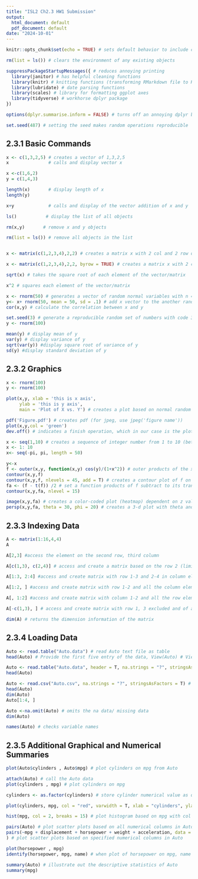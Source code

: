 ```yaml
---
title: "ISL2 Ch2.3 HW1 Submission"
output:
  html_document: default
  pdf_document: default
date: "2024-10-01"
---
```


```r
knitr::opts_chunk$set(echo = TRUE) # sets default behavior to include code in the HTML file, please keep

rm(list = ls()) # clears the environment of any existing objects

suppressPackageStartupMessages({ # reduces annoying printing
  library(janitor) # has helpful cleaning functions
  library(knitr) # knitting functions (transforming RMarkdown file to HTML)
  library(lubridate) # date parsing functions
  library(scales) # library for formatting ggplot axes
  library(tidyverse) # workhorse dplyr package
})

options(dplyr.summarise.inform = FALSE) # turns off an annoying dplyr behavior

set.seed(487) # setting the seed makes random operations reproducible
```

## 2.3.1 Basic Commands

```r
x <- c(1,3,2,5) # creates a vector of 1,3,2,5
x               # calls and display vector x

x <-c(1,6,2)
y = c(1,4,3)

length(x)       # display length of x
length(y)

x+y             # calls and display of the vector addition of x and y

ls()           # display the list of all objects

rm(x,y)       # remove x and y objects

rm(list = ls()) # remove all objects in the list


x <- matrix(c(1,2,3,4),2,2) # creates a matrix x with 2 col and 2 row of [1,2],[3,4] (filled by column by default)

x <- matrix(c(1,2,3,4),2,2, byrow = TRUE) # creates a matrix x with 2 col and 2 row of [1,3],[2,4] filled by row

sqrt(x) # takes the square root of each element of the vector/matrix

x^2 # squares each element of the vector/matrix

x <- rnorm(50) # generates a vector of random normal variables with n = 50
y<- x+ rnorm(50, mean = 50, sd = .1) # add x vector to the another random normal vector with standard deviation = 0.1 and mean = 50 as arguments
cor(x,y) # calculate the correlation between x and y

set.seed(3) # generate a reproducible random set of numbers with code 3 (number itself is arbitrary) for the follow up operations
y <- rnorm(100) 

mean(y) # display mean of y
var(y) # display variance of y
sqrt(var(y)) #display square root of variance of y
sd(y) #display standard deviation of y
```
 
## 2.3.2 Graphics
```r
x <- rnorm(100)
y <- rnorm(100)

plot(x,y, xlab = 'this is x axis', 
     ylab = 'this is y axis',
     main = 'Plot of X vs. Y') # creates a plot based on normal random x and y vectors with x, y labels included and a main title

pdf('Figure.pdf') # creates pdf (for jpeg, use jpeg('figure name'))
plot(x,y,col = 'green')
dev.off() # indicates a finish operation, which in our case is the plotting

x <- seq(1,10) # creates a sequence of integer number from 1 to 10 (better alternative: seq(1,10, length = 10))
x <- 1: 10
x<- seq(-pi, pi, length = 50)

y<-x
f <- outer(x,y, function(x,y) cos(y)/(1+x^2)) # outer products of the x and y arrays operated with cos(Y[arrayindex.y])/(1+X[arrayindex.x]^2)
contour(x,y,f)
contour(x,y,f, nlevels = 45, add = T) # creates a contour plot of f on x,y axis with 45 levels of contour lines added to current (previous R-line plot) plot
fa <- (f - t(f)) /2 # set a function products of f subtract to its transposed version and divide the function products by two
contour(x,y,fa, nlevel = 15)

image(x,y,fa) # creates a color-coded plot (heatmap) dependent on z value to its color
persp(x,y,fa, theta = 30, phi = 20) # creates a 3-d plot with theta and phi to augment to angle of the view

```

## 2.3.3 Indexing Data

```r
A <- matrix(1:16,4,4)
A

A[2,3] #access the element on the second row, third column

A[c(1,3), c(2,4)] # access and create a matrix based on the row 2 (limited by 1,3) and column 3 (limieted by 2,4) elements 

A[1:3, 2:4] #access and create matrix with row 1-3 and 2-4 in column elements

A[1:2, ] #access and create matrix with row 1-2 and all the column elements

A[, 1:2] #access and create matrix with column 1-2 and all the row elements

A[-c(1,3), ] # access and create matrix with row 1, 3 excluded and of all column

dim(A) # returns the dimension information of the matrix
```

## 2.3.4 Loading Data
```r
Auto <- read.table("Auto.data") # read Auto text file as table
head(Auto) # Provide the first five entry of the data, View(Auto) # View Auto data in tabular format

Auto <- read.table("Auto.data", header = T, na.strings = "?", stringsAsFactors = T) # read Auto text file as table with the first line as header, na assign when ? encounter, and assign the string as qualitative varaible
head(Auto)

Auto <- read.csv("Auto.csv", na.strings = "?", stringsAsFactors = T) # read Auto csv files as table with na assign when ? encounter, and assign the string as qualitative variable
head(Auto)
dim(Auto)
Auto[1:4, ]

Auto <-na.omit(Auto) # omits the na data/ missing data
dim(Auto)

names(Auto) # checks variable names
```

## 2.3.5 Additional Graphical and Numerical Summaries
```r
plot(Auto$cylinders , Auto$mpg) # plot cylinders on mpg from Auto

attach(Auto) # call the Auto data
plot(cylinders , mpg) # plot cylinders on mpg 

cylinders <- as.factor(cylinders) # store cylinder numerical value as qualitative value

plot(cylinders, mpg, col = "red", varwidth = T, xlab = "cylinders", ylab = "MPG") # box plot produced with cylinder being qualitative

hist(mpg, col = 2, breaks = 15) # plot histogram based on mpg with col = 2 (equiv. to red)

pairs(Auto) # plot scatter plots based on all numerical columns in Auto
pairs(~mpg + displacement + horsepower + weight + acceleration, data = Auto
) # plot scatter plots based on specified numerical columns in Auto

plot(horsepower , mpg)
identify(horsepower, mpg, name) # when plot of horsepower on mpg, name label will be displayed

summary(Auto) # illustrate out the descriptive statistics of Auto
summary(mpg)
```